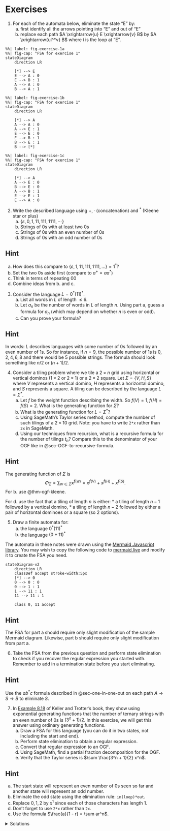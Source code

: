 <script src="https://sagecell.sagemath.org/static/embedded_sagecell.js"></script>
<script>sagecell.makeSagecell({"inputLocation": ".sage"});</script>

# Exercises

1. For each of the automata below, eliminate the state "E" by:
    a) first identify all the arrows pointing into "E" and out of "E"
    b) replace each path $A \xrightarrow{u} E \xrightarrow{v} B$ by $A \xrightarrow{ul^*v} B$ where $l$ is the loop at "E".

```mermaid
%%| label: fig-exercise-1a
%%| fig-cap: "FSA for exercise 1"
stateDiagram
    direction LR

    [*] --> E
    E --> A : 0
    E --> B : 1
    A --> A : 0
    B --> A : 1
```

```mermaid
%%| label: fig-exercise-1b
%%| fig-cap: "FSA for exercise 1"
stateDiagram
    direction LR

    [*] --> A
    A --> A : 0
    A --> E : 1
    E --> E : 0
    E --> B : 1
    B --> E : 1
    B --> [*]
```


```mermaid
%%| label: fig-exercise-1c
%%| fig-cap: "FSA for exercise 1"
stateDiagram
    direction LR

    [*] --> A
    A --> E : 0
    B --> E : 0
    A --> B : 1
    E --> E : 1
    E --> A : 0
```

2. Write the described language using $+, \cdot$ (concatenation) and $^*$ (Kleene star or plus)
    a) $\{\varepsilon, 0, 1, 11, 111, 1111, \cdots\}$
    b) Strings of $0$s with at least two $0$s
    c) Strings of $0$s with an even number of $0$s
    d) Strings of $0$s with an odd number of $0$s

::: {.callout-tip collapse="true"}
## Hint
a) How does this compare to $\{\varepsilon, 1, 11, 111, 1111, \dots\} = 1^*$?
b) Set the two $0$s aside first (compare to $a^+ = aa^*$)
c) Think in terms of repeating $00$
d) Combine ideas from b. and c.
:::

3. Consider the language $L = 0^*(11)^*$.
    a) List all words in $L$ of length $\le 6$.
    b) Let $a_n$ be the number of words in $L$ of length $n$. Using part a, guess a formula for $a_n$ (which may depend on whether $n$ is even or odd).
    c) Can you prove your formula?

::: {.callout-tip collapse="true"}
## Hint
In words: $L$ describes languages with some number of $0$s followed by an even number of $1$s. So for instance, if $n = 9$, the possible number of $1$s is $0, 2, 4, 6, 8$ and there would be $5$ possible strings. The formula should look something like $n/2$ or $(n + 1)/2$.
:::

4. Consider a tiling problem where we tile a $2 \times n$ grid using horizontal or vertical dominos ($1 \times 2$ or $2 \times 1$) or a $2 \times 2$ square. Let $\Sigma = \{V, H, S\}$ where $V$ represents a vertical domino, $H$ represents a horizontal domino, and $S$ represents a square. A tiling can be described by the language $L = \Sigma^*$.
    a) Let $f$ be the weight function describing the width. So $f(V) = 1, f(H) = f(S) = 2$. What is the generating function for $\Sigma$?
    b) What is the generating function for $L = \Sigma^*$?
    c) Using SageMath's Taylor series method, compute the number of such tilings of a $2 \times 10$ grid. Note: you have to write `2*x` rather than `2x` in SageMath.
    d) Using our techniques from recursion, what is a recursive formula for the number of tilings $t_n$? Compare this to the denominator of your OGF like in @sec-OGF-to-recursive-formula.

<div class="sage">
<script type="text/x-sage">
%display latex
OGF = 1/(1 - 2*x) # Modify this as appropriate
OGF.taylor(x, 0, 10) # Taylor series in x, centered at x = 0, of order 10
</script>
</div>

::: {.callout-tip collapse="true"}
## Hint
The generating function of $\Sigma$ is
$$
\Phi_\Sigma = \sum_{w \in \Sigma} x^{f(w)} = x^{f(V)} + x^{f(H)} + x^{f(S)}.
$$
For b. use @thm-ogf-kleene.

For d. use the fact that a tiling of length $n$ is either:
* a tiling of length $n - 1$ followed by a vertical domino,
* a tiling of length $n - 2$ followed by either a pair of horizontal dominoes or a square (so $2$ options).
:::

5. Draw a finite automata for:
    a) the language $0^*(11)^*$
    b) the language $(0 + 11)^*$

The automata in these notes were drawn using the [Mermaid Javascript library](https://mermaid.js.org/). You may wish to copy the following code to [mermaid.live](https://mermaid.live/) and modify it to create the FSA you need.

```mermaid
stateDiagram-v2
    direction LR
    classDef accept stroke-width:5px
    [*] --> 0
    0 --> 0 : 0
    0 --> 1 : 1
    1 --> 11 : 1
    11 --> 11 : 1

    class 0, 11 accept
```

::: {.callout-tip collapse="true"}
## Hint
The FSA for part a should require only slight modification of the sample Mermaid diagram. Likewise, part b should require only slight modification from part a.
:::

6. Take the FSA from the previous question and perform state elimination to check if you recover the regular expression you started with. Remember to add in a termination state before you start eliminating.

::: {.callout-tip collapse="true"}
## Hint
Use the $ab^*c$ formula described in @sec-one-in-one-out on each path $A \to S \to B$ to eliminate $S$.
:::

7. In [Example 8.18](https://www.appliedcombinatorics.org/book/s_genfunction_exponential.html#example-60) of Keller and Trotter's book, they show using exponential generating functions that the number of ternary strings with an even number of $0$s is $(3^n + 1)/2$. In this exercise, we will get this answer using ordinary generating functions.
    a) Draw a FSA for this language (you can do it in two states, not including the start and end).
    b) Perform state elimination to obtain a regular expression.
    c) Convert that regular expression to an OGF.
    d) Using SageMath, find a partial fraction decomposition for the OGF.
    e) Verify that the Taylor series is $\sum \frac{3^n + 1}{2} x^n$.

<div class="sage">
<script type="text/x-sage">
%display latex
OGF = 1/(1 - 2*x - 3*x^2) # Modify this as appropriate
OGF.partial_fraction()
</script>
</div>

::: {.callout-tip collapse="true"}
## Hint
a) The start state will represent an even number of $0$s seen so far and another state will represent an odd number.
b) Eliminate the odd state using the elimination rule: `in(loop)*out`.
c) Replace $0, 1, 2$ by $x^1$ since each of those characters has length $1$.
d) Don't forget to use `2*x` rather than `2x`.
e) Use the formula $\frac{a}{1 - r} = \sum ar^n$.
:::

<details>
<summary>Solutions</summary>

1. 

::: {layout-ncol="2"}
```mermaid
stateDiagram
    direction LR

    [*] --> E
    E --> A : 0
    E --> B : 1
```

```mermaid
stateDiagram
    direction LR

    [*] --> A : 0
    [*] --> B : 1
    A --> A : 0
    B --> A : 1
```

```mermaid
stateDiagram
    direction LR

    A --> E : 1
    E --> E : 0
    E --> Bout : 1
    Bin --> E : 1
```


```mermaid
stateDiagram
    direction LR

    [*] --> A
    A --> A : 0
    A --> B : 10*1
    B --> B : 10*1
    B --> [*]
```

```mermaid
stateDiagram
    direction LR

    Ain --> E : 0
    B --> E : 0
    E --> E : 1
    E --> Aout : 0
```

```mermaid
stateDiagram
    direction LR

    [*] --> A
    A --> A : 01*0
    B --> A : 01*0
    A --> B : 1
```
:::

2. 
    a) $0 + 1^*$
    b) $000^*$ or $00^+$
    c) $(00)^*$
    d) $0(00)^*$

</details>
